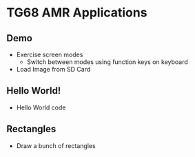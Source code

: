 = TG68 AMR Applications =

== Demo ==

* Exercise screen modes
** Switch between modes using function keys on keyboard
* Load Image from SD Card

== Hello World! ==

* Hello World code

== Rectangles ==

* Draw a bunch of rectangles
